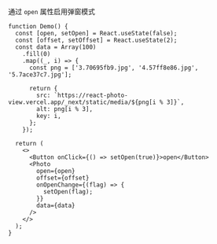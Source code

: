 通过 `open` 属性启用弹窗模式

```tsx
function Demo() {
  const [open, setOpen] = React.useState(false);
  const [offset, setOffset] = React.useState(2);
  const data = Array(100)
    .fill(0)
    .map((_, i) => {
      const png = ['3.70695fb9.jpg', '4.57ff8e86.jpg', '5.7ace37c7.jpg'];

      return {
        src: `https://react-photo-view.vercel.app/_next/static/media/${png[i % 3]}`,
        alt: png[i % 3],
        key: i,
      };
    });

  return (
    <>
      <Button onClick={() => setOpen(true)}>open</Button>
      <Photo
        open={open}
        offset={offset}
        onOpenChange={(flag) => {
          setOpen(flag);
        }}
        data={data}
      />
    </>
  );
}
```

